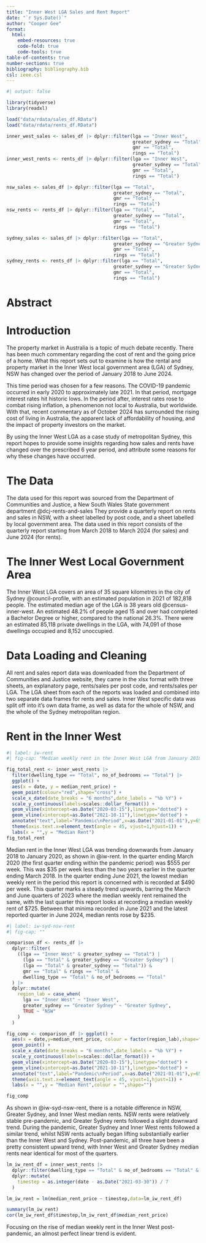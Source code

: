 ```yaml
---
title: "Inner West LGA Sales and Rent Report"
date: "`r Sys.Date()`"
author: "Cooper Gee"
format: 
  html: 
    embed-resources: true
    code-fold: true
    code-tools: true
table-of-contents: true
number-sections: true
bibliography: bibliography.bib
csl: ieee.csl
---
```


```r
#| output: false

library(tidyverse)
library(readxl)

load("data/rdata/sales_df.RData")
load("data/rdata/rents_df.RData")

inner_west_sales <- sales_df |> dplyr::filter(lga == "Inner West",
                                              greater_sydney == "Total",
                                              gmr == "Total",
                                              rings == "Total")
inner_west_rents <- rents_df |> dplyr::filter(lga == "Inner West",
                                              greater_sydney == "Total",
                                              gmr == "Total",
                                              rings == "Total")

nsw_sales <- sales_df |> dplyr::filter(lga == "Total",
                                       greater_sydney == "Total",
                                       gmr == "Total",
                                       rings == "Total")
nsw_rents <- rents_df |> dplyr::filter(lga == "Total",
                                       greater_sydney == "Total",
                                       gmr == "Total",
                                       rings == "Total")

sydney_sales <- sales_df |> dplyr::filter(lga == "Total",
                                       greater_sydney == "Greater Sydney",
                                       gmr == "Total",
                                       rings == "Total")
sydney_rents <- rents_df |> dplyr::filter(lga == "Total",
                                       greater_sydney == "Greater Sydney",
                                       gmr == "Total",
                                       rings == "Total")

```

# Abstract

# Introduction
The property market in Australia is a topic of much debate recently. There has been much commentary regarding the cost of rent and the going price of a home. What this report sets out to examine is how the rental and property market in the Inner West local government area (LGA) of Sydney, NSW has changed over the period of January 2018 to June 2024.

This time period was chosen for a few reasons. The COVID-19 pandemic occurred in early 2020 to approximately late 2021. In that period, mortgage interest rates hit historic lows. In the period after, interest rates rose to combat rising inflation, a phenomenon not local to Australia, but worldwide. With that, recent commentary as of October 2024 has surrounded the rising cost of living in Australia, the apparent lack of affordability of housing, and the impact of property investors on the market.

By using the Inner West LGA as a case study of metropolitan Sydney, this report hopes to provide some insights regarding how sales and rents have changed over the prescribed 6 year period, and attribute some reasons for why these changes have occurred.

# The Data
The data used for this report was sourced from the Department of Communities and Justice, a New South Wales State government department @dcj-rents-and-sales They provide a quarterly report on rents and sales in NSW, with a sheet labelled by post code, and a sheet labelled by local government area. The data used in this report consists of the quarterly report starting from March 2018 to March 2024 (for sales) and June 2024 (for rents).

# The Inner West Local Government Area

The Inner West LGA covers an area of 35 square kilometres in the city of Sydney @council-profile, with an estimated population in 2021 of 182,818 people. The estimated median age of the LGA is 38 years old @census-inner-west. An estimated 48.2% of people aged 15 and over had completed a Bachelor Degree or higher, compared to the national 26.3%. There were an estimated 85,118 private dwellings in the LGA, with 74,091 of those dwellings occupied and 8,152 unoccupied.

# Data Loading and Cleaning
All rent and sales report data was downloaded from the Department of Communities and Justice website, they came in the xlsx format with three sheets, an explanatory page, rents/sales per post code, and rents/sales per LGA. The LGA sheet from each of the reports was loaded and combined into two separate data frames for rents and sales. Inner West specific data was split off into it's own data frame, as well as data for the whole of NSW, and the whole of the Sydney metropolitan region. 

# Rent in the Inner West

```r
#| label: iw-rent
#| fig-cap: "Median weekly rent in the Inner West LGA from January 2018 to July 2024."

fig_total_rent <- inner_west_rents |> 
  filter(dwelling_type == "Total", no_of_bedrooms == "Total") |>
  ggplot() +
  aes(x = date, y = median_rent_price) +
  geom_point(colour="red",shape="cross") +
  scale_x_date(date_breaks = "6 months",date_labels = "%b %Y") +
  scale_y_continuous(labels=scales::dollar_format()) +
  geom_vline(xintercept=as.Date("2020-03-15"),linetype="dotted") +
  geom_vline(xintercept=as.Date("2021-10-11"),linetype="dotted") +
  annotate("text",label="Pandemic\nPeriod",x=as.Date("2021-01-01"),y=650) +
  theme(axis.text.x=element_text(angle = 45, vjust=1,hjust=1)) +
  labs(x = "",y = "Median Rent")
fig_total_rent
```

Median rent in the Inner West LGA was trending downwards from January 2018 to January 2020, as shown in @iw-rent. In the quarter ending March 2020 (the first quarter ending within the pandemic period) was \$555 per week. This was \$35 per week less than the two years earlier in the quarter ending March 2018. In the quarter ending June 2021, the lowest median weekly rent in the period this report is concerned with is recorded at $490 per week. This quarter marks a steady trend upwards, barring the March and June quarters of 2023 where the median weekly rent remained the same, with the last quarter this report looks at recording a median weekly rent of \$725. Between that minima recorded in June 2021 and the latest reported quarter in June 2024, median rents rose by \$235.

```r
#| label: iw-syd-nsw-rent
#| fig-cap: ""

comparison_df <- rents_df |>
  dplyr::filter(
    ((lga == "Inner West" & greater_sydney == "Total") |
      (lga == "Total" & greater_sydney == "Greater Sydney") | 
      (lga == "Total" & greater_sydney == "Total")) &
      gmr == "Total" & rings == "Total" & 
      dwelling_type == "Total" & no_of_bedrooms == "Total"
  ) |> 
  dplyr::mutate(
    region_lab = case_when(
      lga == "Inner West" ~ "Inner West",
      greater_sydney == "Greater Sydney" ~ "Greater Sydney",
      TRUE ~ "NSW"
    )
  )

fig_comp <- comparison_df |> ggplot() +
  aes(x = date,y=median_rent_price, colour = factor(region_lab),shape=factor(region_lab)) +
  geom_point() +
  scale_x_date(date_breaks = "6 months",date_labels = "%b %Y") +
  scale_y_continuous(labels=scales::dollar_format()) +
  geom_vline(xintercept=as.Date("2020-03-15"),linetype="dotted") +
  geom_vline(xintercept=as.Date("2021-10-11"),linetype="dotted") +
  annotate("text",label="Pandemic\nPeriod",x=as.Date("2021-01-01"),y=650) +
  theme(axis.text.x=element_text(angle = 45, vjust=1,hjust=1)) +
  labs(x = "",y = "Median Rent",colour = "",shape="")

fig_comp
```

As shown in @iw-syd-nsw-rent, there is a notable difference in NSW, Greater Sydney, and Inner West median rents. NSW rents were relatively stable pre-pandemic, and Greater Sydney rents followed a slight downward trend. During the pandemic, Greater Sydney and Inner West rents followed a similar trend, whilst NSW rents actually began lifting substantially earlier than the Inner West and Sydney. Post-pandemic, all three have been a pretty consistent upward trend, with Inner West and Greater Sydney median rents near identical for most of the quarters. 

```r

lm_iw_rent_df = inner_west_rents |>
  dplyr::filter(dwelling_type == "Total" & no_of_bedrooms == "Total" & date > as.Date("2021-01-01")) |>
  dplyr::mutate(
    timestep = as.integer(date - as.Date("2021-03-30")) / 7
  )

lm_iw_rent = lm(median_rent_price ~ timestep,data=lm_iw_rent_df)

summary(lm_iw_rent)
cor(lm_iw_rent_df$timestep,lm_iw_rent_df$median_rent_price)
```

Focusing on the rise of median weekly rent in the Inner West post-pandemic, an almost perfect linear trend is evident. 
